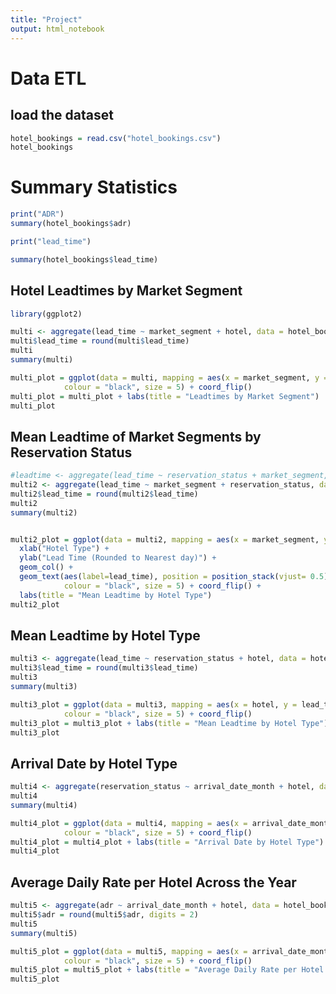 ```yaml
---
title: "Project"
output: html_notebook
---
```

# Data ETL
## load the dataset
```r
hotel_bookings = read.csv("hotel_bookings.csv")
hotel_bookings
```

# Summary Statistics
```r
print("ADR")
summary(hotel_bookings$adr)

print("lead_time")

summary(hotel_bookings$lead_time)
```

## Hotel Leadtimes by Market Segment
```r
library(ggplot2)

multi <- aggregate(lead_time ~ market_segment + hotel, data = hotel_bookings, FUN = mean)
multi$lead_time = round(multi$lead_time)
multi
summary(multi)

multi_plot = ggplot(data = multi, mapping = aes(x = market_segment, y = lead_time, fill = hotel)) + xlab("Market Segment") + ylab("Lead Time (Rounded to Nearest day)") + geom_col()+ geom_text(aes(label=lead_time), position = position_stack(vjust= 0.5),
            colour = "black", size = 5) + coord_flip()
multi_plot = multi_plot + labs(title = "Leadtimes by Market Segment")
multi_plot
```
## Mean Leadtime of Market Segments by Reservation Status
```r
#leadtime <- aggregate(lead_time ~ reservation_status + market_segment, data = hotel_bookings, FUN = mean)
multi2 <- aggregate(lead_time ~ market_segment + reservation_status, data = hotel_bookings, FUN = mean)
multi2$lead_time = round(multi2$lead_time)
multi2
summary(multi2)


multi2_plot = ggplot(data = multi2, mapping = aes(x = market_segment, y = lead_time, fill = reservation_status)) + 
  xlab("Hotel Type") + 
  ylab("Lead Time (Rounded to Nearest day)") + 
  geom_col() + 
  geom_text(aes(label=lead_time), position = position_stack(vjust= 0.5),
            colour = "black", size = 5) + coord_flip() +
  labs(title = "Mean Leadtime by Hotel Type")
multi2_plot
```
## Mean Leadtime by Hotel Type
```r
multi3 <- aggregate(lead_time ~ reservation_status + hotel, data = hotel_bookings, FUN = mean)
multi3$lead_time = round(multi3$lead_time)
multi3
summary(multi3)

multi3_plot = ggplot(data = multi3, mapping = aes(x = hotel, y = lead_time, fill = reservation_status)) + xlab("Hotel Type") + ylab("Lead Time (Rounded to Nearest day)") + geom_col()+ geom_text(aes(label=lead_time), position = position_stack(vjust= 0.5),
            colour = "black", size = 5) + coord_flip()
multi3_plot = multi3_plot + labs(title = "Mean Leadtime by Hotel Type")
multi3_plot
```

## Arrival Date by Hotel Type
```r

multi4 <- aggregate(reservation_status ~ arrival_date_month + hotel, data = hotel_bookings, FUN = length)
multi4
summary(multi4)

multi4_plot = ggplot(data = multi4, mapping = aes(x = arrival_date_month, y = reservation_status, fill = hotel)) + xlab("Month") + ylab("Number of Reservations") + geom_col()+ geom_text(aes(label=reservation_status), position = position_stack(vjust= 0.5),
            colour = "black", size = 5) + coord_flip()
multi4_plot = multi4_plot + labs(title = "Arrival Date by Hotel Type")
multi4_plot

```
## Average Daily Rate per Hotel Across the Year
```r
multi5 <- aggregate(adr ~ arrival_date_month + hotel, data = hotel_bookings, FUN = mean)
multi5$adr = round(multi5$adr, digits = 2)
multi5
summary(multi5)

multi5_plot = ggplot(data = multi5, mapping = aes(x = arrival_date_month, y = adr, fill = hotel)) + xlab("Month") + ylab("Average ADR (Rounded to 2 Decimal Points)") + geom_col()+ geom_text(aes(label=adr), position = position_stack(vjust= 0.5),
            colour = "black", size = 5) + coord_flip()
multi5_plot = multi5_plot + labs(title = "Average Daily Rate per Hotel Across the Year")
multi5_plot

```

